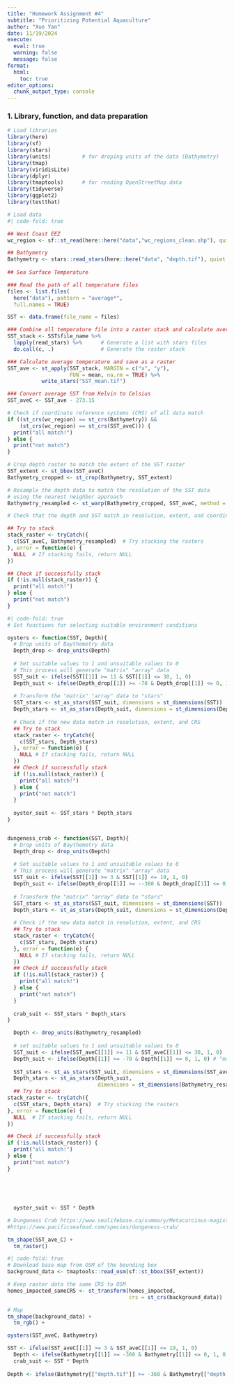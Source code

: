 ```yaml
---
title: "Homework Assignment #4"
subtitle: "Prioritizing Potential Aquaculture"
author: "Xue Yan"
date: 11/19/2024
execute: 
  eval: true
  warning: false
  message: false
format:
  html:
    toc: true
editor_options: 
  chunk_output_type: console
---
```


### 1. Library, function, and data preparation

```r
# Load libraries
library(here)
library(sf)
library(stars)
library(units)          # for droping units of the data (Bathymetry)
library(tmap)
library(viridisLite)
library(dplyr)
library(tmaptools)      # for reading OpenStreetMap data
library(tidyverse)
library(ggplot2)        
library(testthat)
```

```r
# Load data
#| code-fold: true

## West Coast EEZ
wc_region <- sf::st_read(here::here("data","wc_regions_clean.shp"), quiet = TRUE)

## Bathymetry
Bathymetry <- stars::read_stars(here::here("data", "depth.tif"), quiet = TRUE)
                                
## Sea Surface Temperature

### Read the path of all temperature files
files <- list.files(
  here("data"), pattern = "average*", 
  full.names = TRUE)

SST <- data.frame(file_name = files)

### Combine all temperature file into a raster stack and calculate average
SST_stack <- SST$file_name %>%
  lapply(read_stars) %>%      # Generate a list with stars files
  do.call(c, .)               # Generate the raster stack

### Calculate average temperature and save as a raster 
SST_ave <- st_apply(SST_stack, MARGIN = c("x", "y"), 
                    FUN = mean, na.rm = TRUE) %>%
           write_stars("SST_mean.tif")

### Convert average SST from Kelvin to Celsius
SST_aveC <- SST_ave - 273.15
```

```r
# Check if coordinate reference systems (CRS) of all data match
if ((st_crs(wc_region) == st_crs(Bathymetry)) &&
    (st_crs(wc_region) == st_crs(SST_aveC))) {
  print("all match!")
} else {
  print("not match")
}
```

```r
# Crop depth raster to match the extent of the SST raster
SST_extent <- st_bbox(SST_aveC)
Bathymetry_cropped <- st_crop(Bathymetry, SST_extent)

# Resample the depth data to match the resolution of the SST data 
# using the nearest neighbor approach
Bathymetry_resampled <- st_warp(Bathymetry_cropped, SST_aveC, method = "near")
```

```r
# Check that the depth and SST match in resolution, extent, and coordinate reference system

## Try to stack
stack_raster <- tryCatch({
  c(SST_aveC, Bathymetry_resampled)  # Try stacking the rasters
}, error = function(e) {
  NULL  # If stacking fails, return NULL
})

## Check if successfully stack
if (!is.null(stack_raster)) {
  print("all match!")
} else {
  print("not match")
}
```

```r
#| code-fold: true
# Set functions for selecting suitable environment conditions

oysters <- function(SST, Depth){
  # Drop units of Baythemetry data
  Depth_drop <- drop_units(Depth)
  
  # Set suitable values to 1 and unsuitable values to 0
  # This process will generate "matrix" "array" data
  SST_suit <- ifelse(SST[[1]] >= 11 & SST[[1]] <= 30, 1, 0)
  Depth_suit <- ifelse(Depth_drop[[1]] >= -70 & Depth_drop[[1]] <= 0, 1, 0) 
  
  # Transform the "matrix" "array" data to "stars"
  SST_stars <- st_as_stars(SST_suit, dimensions = st_dimensions(SST))
  Depth_stars <- st_as_stars(Depth_suit, dimensions = st_dimensions(Depth))
  
  # Check if the new data match in resolution, extent, and CRS
  ## Try to stack
  stack_raster <- tryCatch({
    c(SST_stars, Depth_stars)
  }, error = function(e) {
    NULL # If stacking fails, return NULL
  })
  ## Check if successfully stack
  if (!is.null(stack_raster)) {
    print("all match!")
  } else {
    print("not match")
  }
  
  oyster_suit <- SST_stars * Depth_stars
}


dungeness_crab <- function(SST, Depth){
  # Drop units of Baythemetry data
  Depth_drop <- drop_units(Depth)
  
  # Set suitable values to 1 and unsuitable values to 0
  # This process will generate "matrix" "array" data
  SST_suit <- ifelse(SST[[1]] >= 3 & SST[[1]] <= 19, 1, 0)
  Depth_suit <- ifelse(Depth_drop[[1]] >= --360 & Depth_drop[[1]] <= 0, 1, 0) 
  
  # Transform the "matrix" "array" data to "stars"
  SST_stars <- st_as_stars(SST_suit, dimensions = st_dimensions(SST))
  Depth_stars <- st_as_stars(Depth_suit, dimensions = st_dimensions(Depth))
  
  # Check if the new data match in resolution, extent, and CRS
  ## Try to stack
  stack_raster <- tryCatch({
    c(SST_stars, Depth_stars)
  }, error = function(e) {
    NULL # If stacking fails, return NULL
  })
  ## Check if successfully stack
  if (!is.null(stack_raster)) {
    print("all match!")
  } else {
    print("not match")
  }
  
  crab_suit <- SST_stars * Depth_stars
}
```

```r
  Depth <- drop_units(Bathymetry_resampled)
  
  # set suitable values to 1 and unsuitable values to 0
  SST_suit <- ifelse(SST_aveC[[1]] >= 11 & SST_aveC[[1]] <= 30, 1, 0)
  Depth_suit <- ifelse(Depth[[1]] >= -70 & Depth[[1]] <= 0, 1, 0) # "matrix" "array" 
  
  SST_stars <- st_as_stars(SST_suit, dimensions = st_dimensions(SST_aveC))
  Depth_stars <- st_as_stars(Depth_suit, 
                             dimensions = st_dimensions(Bathymetry_resampled))
  ## Try to stack
stack_raster <- tryCatch({
  c(SST_stars, Depth_stars)  # Try stacking the rasters
}, error = function(e) {
  NULL  # If stacking fails, return NULL
})

## Check if successfully stack
if (!is.null(stack_raster)) {
  print("all match!")
} else {
  print("not match")
}
  
  
  
  
  
  oyster_suit <- SST * Depth


```

```r
# Dungeness Crab https://www.sealifebase.ca/summary/Metacarcinus-magister.html
#https://www.pacificseafood.com/species/dungeness-crab/
```

```r
tm_shape(SST_ave_C) +
  tm_raster()

#| code-fold: true
# Download base map from OSM of the bounding box
background_data <- tmaptools::read_osm(sf::st_bbox(SST_extent))

# Keep raster data the same CRS to OSM
homes_impacted_sameCRS <- st_transform(homes_impacted, 
                                       crs = st_crs(background_data))

# Map 
tm_shape(background_data) + 
  tm_rgb() + 

```

```r
oysters(SST_aveC, Bathymetry)

SST <- ifelse(SST_aveC[[1]] >= 3 & SST_aveC[[1]] <= 19, 1, 0)
  Depth <- ifelse(Bathymetry[[1]] >= -360 & Bathymetry[[1]] <= 0, 1, 0)
  crab_suit <- SST * Depth
  
Depth <- ifelse(Bathymetry[["depth.tif"]] >= -360 & Bathymetry[["depth.tif"]] <= 0, 1, 0)
  
```

```r

```

